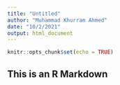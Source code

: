 ```yaml
---
title: "Untitled"
author: "Muhammad Khurram Ahmed"
date: "10/2/2021"
output: html_document
---
```


```r
knitr::opts_chunk$set(echo = TRUE)
```

## This is an R Markdown

